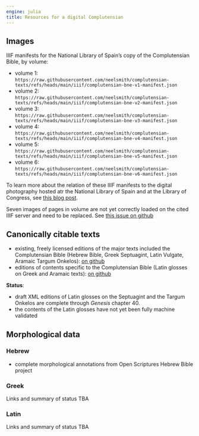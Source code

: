 ```yaml
---
engine: julia
title: Resources for a digital Complutensian
---
```



## Images





IIIF manifests for the National Library of Spain's copy of the Complutensian Bible, by volume:



- volume 1: `https://raw.githubusercontent.com/neelsmith/complutensian-texts/refs/heads/main/iiif/complutensian-bne-v1-manifest.json`
- volume 2: `https://raw.githubusercontent.com/neelsmith/complutensian-texts/refs/heads/main/iiif/complutensian-bne-v2-manifest.json`
- volume 3: `https://raw.githubusercontent.com/neelsmith/complutensian-texts/refs/heads/main/iiif/complutensian-bne-v3-manifest.json`
- volume 4: `https://raw.githubusercontent.com/neelsmith/complutensian-texts/refs/heads/main/iiif/complutensian-bne-v4-manifest.json`
- volume 5: `https://raw.githubusercontent.com/neelsmith/complutensian-texts/refs/heads/main/iiif/complutensian-bne-v5-manifest.json`
- volume 6: `https://raw.githubusercontent.com/neelsmith/complutensian-texts/refs/heads/main/iiif/complutensian-bne-v6-manifest.json`




::: {.callout-note title="More information"}
To learn more about the relation of these IIIF manifests to the digital photography hosted atr the National Library of Spain and at the Library of Congress, see [this blog post](https://neelsmith.quarto.pub/posts/2024-11-13-complutensian-iiif/index.html).
:::



::: {.callout-caution title="Work in progress"}
Seven images of pages in volume are not yet correctly loaded on the cited IIIF server and need to be replaced.  See [this issue on github](https://github.com/neelsmith/complutensian-texts/issues/17)
:::





## Canonically citable texts

- existing, freely licensed editions of the major texts included the Complutensian Bible (Hebrew Bible, Greek Septuagint, Latin Vulgate, Aramaic Targum Onkelos): [on github](https://github.com/neelsmith/compnov)
- editions of contents specific to the Complutensian Bible (Latin glosses on Greek and Aramaic texts): [on github](https://github.com/neelsmith/complutensian-texts)


**Status**: 

- draft XML editions of Latin glosses on the Septuagint and the Targum Onkelos are complete through *Genesis* chapter 40.
- the contents of the Latin glosses have not yet been fully machine validated


## Morphological data

### Hebrew

- complete morphological annotations from Open Scriptures Hebrew Bible project


### Greek

:::{.callout-note title="TBA"}
Links and summary of status TBA
:::


### Latin

:::{.callout-note title="TBA"}
Links and summary of status TBA
:::










